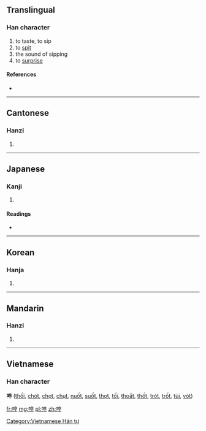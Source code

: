 ==Translingual==

===Han character===
{{Han char|rn=30|rad=口|as=08|sn=11|four=6004<sub>8</sub>|canj=口卜人十 (RYOJ)}}

# to taste, to sip
# to [[spit]]
# the sound of sipping
# to [[surprise]]

====References====
* {{Han ref|kx=0195.130|dkj=03816|dj=0416.120|hdz=10645.030|uh=5550|ud=21840|bh=D475|bd=54389}}

----

==Cantonese==

===Hanzi===
{{yue-hanzi|jyut=|y=cheui3}}

# {{defn|lang=yue|sort=口08}}

----

==Japanese==

===Kanji===
{{ja-kanji|grade=|rs=口08}}

# {{defn|lang=ja|sort=口08}}

====Readings====
* {{ja-readings|on=[[さい]] (sai), [[せ]] (se), [[さ]] (sa), [[しゅつ]] (shutsu), [[しゅち]] (shuchi), [[かつかち]] (katsukachi)|kun=[[おどろく]] (odoroku), [[よぶ]] (yobu), [[さけぶ]] (sakebu), [[しかる]] (shikaru)}}

----

==Korean==

===Hanja===
{{ko-hanja|hangeul=[[쵀]], [[줄]]|rv=chwae, jul|mr=ch'wae, chul}}

# {{defn|lang=ko|sort=口08}}

----

==Mandarin==

===Hanzi===
{{cmn-hanzi|pin=[[cuì]] ([[cui4]])|wg=ts'ui<sup>4</sup>}}
#{{defn|lang=cmn|sort=口08}}

----

==Vietnamese==
===Han character===
'''啐''' ([[thối]], [[chót]], [[chọt]], [[chụt]], [[nuốt]], [[suốt]], [[thọt]], [[tối]], [[thoắt]], [[thốt]], [[trót]], [[trốt]], [[tủi]], [[vót]])

[[Category:Vietnamese Hán tự]]

[[fr:啐]]
[[mg:啐]]
[[pl:啐]]
[[zh:啐]]